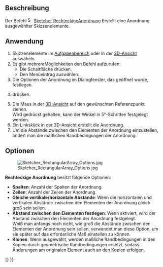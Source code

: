 <languages/>

{{Docnav
|
|
|[[Sketcher_Workbench/de|Sketcher]]
|
|
|IconC=Workbench_Sketcher.svg
}}

{{VeryImportantMessage|Dieses Werkzeug ist veraltet; es wird in {{VersionPlus/de|1.0}} nicht mehr zur Verfügung stehen. Stattdessen kann [[Sketcher_Translate/de|Sketcher Verschieben]] verwendet werden.}}

{{GuiCommand/de
|Name=Sketcher RectangularArray
|Name/de=Sketcher RechteckigeAnordnung
|MenuLocation= Skizze → Skizzen-Werkzeuge → Rechteckige Anordnung
|Workbenches=[[Sketcher_Workbench/de|Sketcher]]
|Shortcut={{KEY|Z}} {{KEY|A}}
|Version=0.16
}}

<span id="Description"></span>
==Beschreibung==

Der Befehl [[File:Sketcher_RectangularArray.svg|16px]] [[Sketcher_RectangularArray/de|Sketcher RechteckigeAnordnung]] Erstellt eine Anordnung ausgewählter Skizzenelemente.

<span id="Usage"></span>
==Anwendung==

# Skizzenelemente im [[task_panel|Aufgabenbereich]] oder in der [[3D_view|3D-Ansicht]] auswäheln.
# Es gibt mehrereMöglichkeiten den Befehl aufzurufen:
#* Die Schaltfläche {{Button|[[File:Sketcher_RectangularArray.svg|16px]] [[Sketcher_RectangularArray/de|Rechteckige Anordnung]]}} drücken.
#* Den Menüeintrag {{MenuCommand|Skizze → Skizzenwerkzeuge → [[File:Sketcher_RectangularArray.svg|16px]] Rechteckige Anordnung}} auswählen.
# Die Optionen der Anordnung im Dialogfenster, das geöffnet wurde, festlegen.
# {{Button|OK}} drücken.
# Die Maus in der [[3D_view/de|3D-Ansicht]] auf den gewünschten Referenzpunkt ziehen.</br>Wird {{KEY|Ctrl}} gedrückt gehalten, kann der Winkel in 5°-Schritten festgelegt werden. {{Version/de|0.20}}
# Ein Linksklick in der 3D-Ansicht erstellt die Anordnung.
# Um die Abstände zwischen den Elementen der Anordnung einzustellen, ändert man die maßlichen Randbedingungen der Anordnung.

<span id="Options"></span>
==Optionen==

[[Image:Sketcher_RectangularArray_Options.jpg|frame|left]]

'''Rechteckige Anordnung''' besitzt folgende Optionen:
* '''Spalten''': Anzahl der Spalten der Anordnung.
* '''Zeilen''': Anzahl der Zeilen der Anordnung.
* '''Gleiche vertikale/horizontale Abstände''': Wenn die horizontalen und vertikalen Abstände zwischen den Elementen der Anordnung gleich groß sein sollen.
* '''Abstand zwischen den Elementen festlegen''': Wenn aktiviert, wird der Abstand zwischen den Elementen der Anordnung festgelegt.</br>Weiß man anfangs noch nicht, wie groß die Abstände zwischen den Elementen der Anordnung sein sollen, verwendet man diese Option, um sie später auf das erforderliche Maß einstellen zu können.
* '''Klonen''': Wenn ausgewählt, werden maßliche Randbedingungen in den Kopien durch geometrische Randbedingungen ersetzt, sodass Änderungen am originalen Element auch an den Kopien erfolgen.


{{Docnav
|
|
|[[Sketcher_Workbench/de|Sketcher]]
|
|
|IconC=Workbench_Sketcher.svg
}}

{{Sketcher_Tools_navi{{#translation:}}}}
{{Userdocnavi{{#translation:}}}}